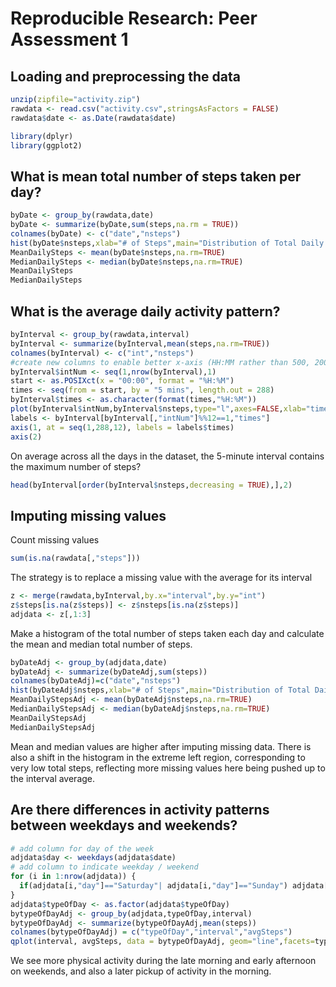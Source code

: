 # Reproducible Research: Peer Assessment 1

## Loading and preprocessing the data
```r
unzip(zipfile="activity.zip")
rawdata <- read.csv("activity.csv",stringsAsFactors = FALSE)
rawdata$date <- as.Date(rawdata$date)
```

```r
library(dplyr)
library(ggplot2)
```

## What is mean total number of steps taken per day?
```r
byDate <- group_by(rawdata,date)
byDate <- summarize(byDate,sum(steps,na.rm = TRUE))
colnames(byDate) <- c("date","nsteps")
hist(byDate$nsteps,xlab="# of Steps",main="Distribution of Total Daily # of Steps",ylim=c(0,30))
MeanDailySteps <- mean(byDate$nsteps,na.rm=TRUE)
MedianDailySteps <- median(byDate$nsteps,na.rm=TRUE)
MeanDailySteps
MedianDailySteps
```

## What is the average daily activity pattern?
```r
byInterval <- group_by(rawdata,interval)
byInterval <- summarize(byInterval,mean(steps,na.rm=TRUE))
colnames(byInterval) <- c("int","nsteps")
#create new columns to enable better x-axis (HH:MM rather than 500, 2000 etc)
byInterval$intNum <- seq(1,nrow(byInterval),1)
start <- as.POSIXct(x = "00:00", format = "%H:%M")
times <- seq(from = start, by = "5 mins", length.out = 288) 
byInterval$times <- as.character(format(times,"%H:%M"))
plot(byInterval$intNum,byInterval$nsteps,type="l",axes=FALSE,xlab="time",ylab="average #steps")
labels <- byInterval[byInterval[,"intNum"]%%12==1,"times"]
axis(1, at = seq(1,288,12), labels = labels$times)
axis(2)
```

On average across all the days in the dataset, the 5-minute interval contains
the maximum number of steps?
```r
head(byInterval[order(byInterval$nsteps,decreasing = TRUE),],2)
```

## Imputing missing values

Count missing values
```r
sum(is.na(rawdata[,"steps"]))

```

The strategy is to replace a missing value with the average for its interval

```r
z <- merge(rawdata,byInterval,by.x="interval",by.y="int")
z$steps[is.na(z$steps)] <- z$nsteps[is.na(z$steps)]
adjdata <- z[,1:3]
```
Make a histogram of the total number of steps taken each day and calculate the mean and median total number of steps.

```r
byDateAdj <- group_by(adjdata,date)
byDateAdj <- summarize(byDateAdj,sum(steps))
colnames(byDateAdj)=c("date","nsteps")
hist(byDateAdj$nsteps,xlab="# of Steps",main="Distribution of Total Daily # of Steps",ylim=c(0,40))
MeanDailyStepsAdj <- mean(byDateAdj$nsteps,na.rm=TRUE)
MedianDailyStepsAdj <- median(byDateAdj$nsteps,na.rm=TRUE)
MeanDailyStepsAdj
MedianDailyStepsAdj
```

Mean and median values are higher after imputing missing data. There is also a shift in the histogram in the extreme left region, corresponding to very low total steps, reflecting more missing values here being pushed up to the interval average.

## Are there differences in activity patterns between weekdays and weekends?


```r
# add column for day of the week
adjdata$day <- weekdays(adjdata$date)
# add column to indicate weekday / weekend
for (i in 1:nrow(adjdata)) { 
  if(adjdata[i,"day"]=="Saturday"| adjdata[i,"day"]=="Sunday") adjdata[i,"typeOfDay"]<-"Weekend" else  adjdata[i,"typeOfDay"]<-"Weekday"
}
adjdata$typeOfDay <- as.factor(adjdata$typeOfDay)
bytypeOfDayAdj <- group_by(adjdata,typeOfDay,interval)
bytypeOfDayAdj <- summarize(bytypeOfDayAdj,mean(steps))
colnames(bytypeOfDayAdj) = c("typeOfDay","interval","avgSteps")
qplot(interval, avgSteps, data = bytypeOfDayAdj, geom="line",facets=typeOfDay~.)

```

We see more  physical activity during the late morning and early afternoon on weekends, and also a later pickup of activity in the morning.